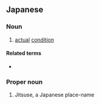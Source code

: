 ==Japanese==
{{ja-kanjitab|実|勢}}

===Noun===
{{ja-noun|じっせい}}

# [[actual]] [[condition]]

====Related terms====
* {{ja-r|実勢価格|じっせいかかく}}

===Proper noun===
{{ja-pos|proper|じつせ}}

# Jitsuse, a Japanese place-name